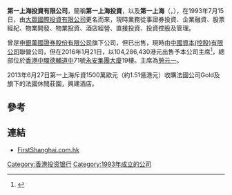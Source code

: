 '''第一上海投資有限公司'''，簡稱'''第一上海投資'''，以及'''第一上海'''（'''{{lang-en|First Shanghai Investments Limited}}'''，{{hkex|0227}}），在1993年7月15日，由[[大眾國際投資有限公司|大眾國際投資有限公司]]更名而來，現時業務從事證券投資、企業融資、股票經紀、物業開發、物業投資、酒店經營、直接投資、投資控股及管理。

曾是[[申銀萬國證券股份有限公司|申銀萬國證券股份有限公司]]旗下公司，但已出售，現時由[[中國資本(控股)有限公司|中國資本(控股)有限公司]]聯營公司，但在2016年1月21日，以104,286,430港元出售予本公司主席<ref>{{Cite web |url=http://www.hkexnews.hk/listedco/listconews/sehk/2016/0122/LTN20160122832_C.pdf |title=須予披露及關連交易 出售一間聯營公司之權益通告 |accessdate=2016-01-22 |archive-date=2016-01-28 |archive-url=https://web.archive.org/web/20160128121537/http://www.hkexnews.hk/listedco/listconews/sehk/2016/0122/LTN20160122832_C.pdf |dead-url=no }}</ref>，總部位於[[香港|香港]][[中環|中環]][[德輔道中|德輔道中]]71號[[永安集團大廈|永安集團大廈]]19樓。主席為[[勞元一|勞元一]]。

2013年6月27日第一上海斥資1500萬歐元（約1.51億港元）收購法國公司Gold及旗下的法國休閒莊園，興建酒店。

==參考==
{{reflist}}

==連結==
*[http://www.firstshanghai.com.hk FirstShanghai.com.hk] {{Wayback|url=http://www.firstshanghai.com.hk/ |date=20170523012728 }}

[[Category:香港投资银行|Category:香港投资银行]]
[[Category:1993年成立的公司|Category:1993年成立的公司]]